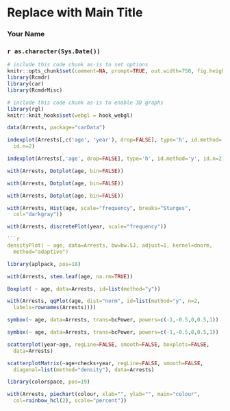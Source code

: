 <!-- R Commander Markdown Template -->

Replace with Main Title
=======================

### Your Name

### `r as.character(Sys.Date())`

```r
# include this code chunk as-is to set options
knitr::opts_chunk$set(comment=NA, prompt=TRUE, out.width=750, fig.height=8, fig.width=8)
library(Rcmdr)
library(car)
library(RcmdrMisc)
```


```r
# include this code chunk as-is to enable 3D graphs
library(rgl)
knitr::knit_hooks$set(webgl = hook_webgl)
```


```r
data(Arrests, package="carData")
```

```r
indexplot(Arrests[,c('age', 'year'), drop=FALSE], type='h', id.method='y', 
  id.n=2)
```

```r
indexplot(Arrests[,'age', drop=FALSE], type='h', id.method='y', id.n=2)
```

```r
with(Arrests, Dotplot(age, bin=FALSE))
```

```r
with(Arrests, Dotplot(age, bin=FALSE))
```

```r
with(Arrests, Dotplot(age, bin=FALSE))
```

```r
with(Arrests, Hist(age, scale="frequency", breaks="Sturges", 
  col="darkgray"))
```

```r
with(Arrests, discretePlot(year, scale="frequency"))
```

```r

```r
densityPlot( ~ age, data=Arrests, bw=bw.SJ, adjust=1, kernel=dnorm, 
  method="adaptive")
```

```r
library(aplpack, pos=18)
```


```r
with(Arrests, stem.leaf(age, na.rm=TRUE))
```

```r
Boxplot( ~ age, data=Arrests, id=list(method="y"))
```

```r
with(Arrests, qqPlot(age, dist="norm", id=list(method="y", n=2, 
  labels=rownames(Arrests))))
```

```r
symbox(~ age, data=Arrests, trans=bcPower, powers=c(-1,-0.5,0,0.5,1))
```

```r
symbox(~ age, data=Arrests, trans=bcPower, powers=c(-1,-0.5,0,0.5,1))
```

```r
scatterplot(year~age, regLine=FALSE, smooth=FALSE, boxplots=FALSE, 
  data=Arrests)
```

```r
scatterplotMatrix(~age+checks+year, regLine=FALSE, smooth=FALSE, 
  diagonal=list(method="density"), data=Arrests)
```

```r
library(colorspace, pos=19)
```


```r
with(Arrests, piechart(colour, xlab="", ylab="", main="colour", 
  col=rainbow_hcl(2), scale="percent"))
```

